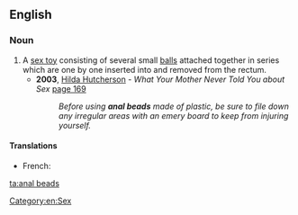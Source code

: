 ==English==
{{wikipedia}}

===Noun===
{{infl|en|noun|head=[[anal]] [[beads]]}} {{pluralonly}}

# A [[sex toy]] consisting of several small [[ball]]s attached together in series which are one by one inserted into and removed from the rectum.
#*'''2003''', [[w:Hilda Hutcherson|Hilda Hutcherson]] - ''What Your Mother Never Told You about Sex'' [http://books.google.co.uk/books?id=xu8tb2o66iIC&pg=PA169&dq=%22using+anal+beads%22&sig=sbIR1VaGAj9DLLaIymgTNwzDSLo page 169]
#*:''Before using '''anal beads''' made of plastic, be sure to file down any irregular areas with an emery board to keep from injuring yourself.''

====Translations====
*French: {{t-|fr|chapelet Thaï|m}}

[[Category:en:Sex]]

[[ta:anal beads]]
